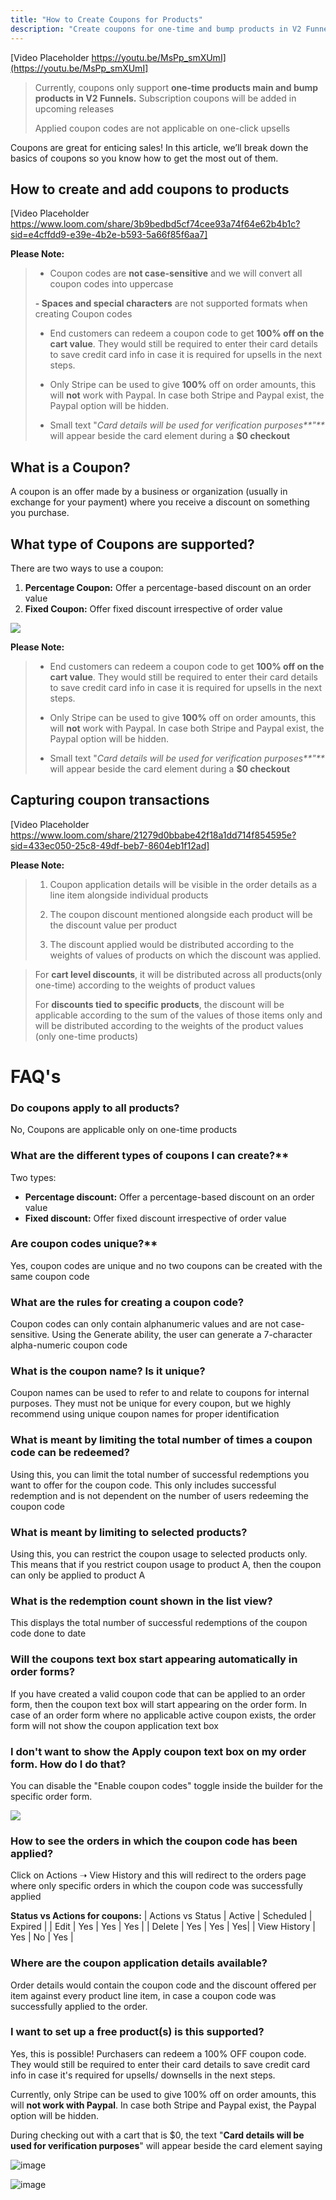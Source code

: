 ```yaml
---
title: "How to Create Coupons for Products"
description: "Create coupons for one-time and bump products in V2 Funnels; subscription coupons coming soon."
---
```


[Video Placeholder https://youtu.be/MsPp_smXUmI](https://youtu.be/MsPp_smXUmI]

>Currently, coupons only support **one-time products main and bump products in V2 Funnels.** Subscription coupons will be added in upcoming releases  
>
>Applied coupon codes are not applicable on one-click upsells
  
Coupons are great for enticing sales! In this article, we’ll break down the basics of coupons so you know how to get the most out of them.


## How to create and add coupons to products  

[Video Placeholder https://www.loom.com/share/3b9bedbd5cf74cee93a74f64e62b4b1c?sid=e4cffdd9-e39e-4b2e-b593-5a66f85f6aa7]

**Please Note:**
>- Coupon codes are **not case-sensitive** and we will convert all coupon codes into uppercase  
 >
>**- Spaces and special characters** are not supported formats when creating Coupon codes  
>  
>- End customers can redeem a coupon code to get **100% off on the cart value**. They would still be required to enter their card details to save credit card info in case it is required for upsells in the next steps.  
>
>- Only Stripe can be used to give **100%** off on order amounts, this will **not** work with Paypal. In case both Stripe and Paypal exist, the Paypal option will be hidden.  
>
>- Small text "_Card details will be used for verification purposes**"**_ will appear beside the card element during a **$0 checkout**

## What is a Coupon?

A coupon is an offer made by a business or organization (usually in exchange for your payment) where you receive a discount on something you purchase.

## What type of Coupons are supported?

There are  two ways  to use a coupon:

1.  **Percentage Coupon:**  Offer a percentage-based discount on an order value
2.  **Fixed Coupon:**  Offer fixed discount irrespective of order value

![](https://s3.amazonaws.com/cdn.freshdesk.com/data/helpdesk/attachments/production/48258200897/original/SgSUTjo4oxqeSQ6c5AMqlap_URwh_U1hmA.png?1666281811)

**Please Note:**
>- End customers can redeem a coupon code to get **100% off on the cart value**. They would still be required to enter their card details to save credit card info in case it is required for upsells in the next steps.  
>  
>- Only Stripe can be used to give **100%** off on order amounts, this will **not** work with Paypal. In case both Stripe and Paypal exist, the Paypal option will be hidden.  
>
>- Small text "_Card details will be used for verification purposes**"**_ will appear beside the card element during a **$0 checkout**


## Capturing coupon transactions

[Video Placeholder https://www.loom.com/share/21279d0bbabe42f18a1dd714f854595e?sid=433ec050-25c8-49df-beb7-8604eb1f12ad]
  
**Please Note:**
>1. Coupon application details will be visible in the order details as a line item alongside individual products  
>  
>2. The coupon discount mentioned alongside each product will be the discount value per product  
>  
>3. The discount applied would be distributed according to the weights of values of products on which the discount was applied.   
  
>For  **cart level discounts**, it will be distributed across all products(only one-time)     according to the weights of product values  
>  
>For  **discounts tied to specific products**, the discount will be applicable according to the     sum of the values of those items only and will be distributed according to the weights of     the product values (only one-time products)


# FAQ's

### Do coupons apply to all products?

No, Coupons are applicable only on one-time products

### What are the different types of coupons I can create?**

Two types:

-   **Percentage discount:**  Offer a percentage-based discount on an order value
-   **Fixed discount:**  Offer fixed discount irrespective of order value

### Are coupon codes unique?**

Yes, coupon codes are unique and no two coupons can be created with the same coupon code

### What are the rules for creating a coupon code?

Coupon codes can only contain alphanumeric values and are not case-sensitive. Using the Generate ability, the user can generate a 7-character alpha-numeric coupon code  

### What is the coupon name? Is it unique?

Coupon names can be used to refer to and relate to coupons for internal purposes. They must not be unique for every coupon, but we highly recommend using unique coupon names for proper identification

### What is meant by limiting the total number of times a coupon code can be redeemed?

Using this, you can limit the total number of successful redemptions you want to offer for the coupon code. This only includes successful redemption and is not dependent on the number of users redeeming the coupon code

### What is meant by limiting to selected products?

Using this, you can restrict the coupon usage to selected products only. This means that if you restrict coupon usage to product A, then the coupon can only be applied to product A

### What is the redemption count shown in the list view?

This displays the total number of successful redemptions of the coupon code done to date 

### Will the coupons text box start appearing automatically in order forms?

If you have created a valid coupon code that can be applied to an order form, then the coupon text box will start appearing on the order form. In case of an order form where no applicable active coupon exists, the order form will not show the coupon application text box

### I don't want to show the Apply coupon text box on my order form. How do I do that?

You can disable the "Enable coupon codes" toggle inside the builder for the specific order form.

![](https://s3.amazonaws.com/cdn.freshdesk.com/data/helpdesk/attachments/production/48258187347/original/NzsphO5dQMqqo8eCLjXQXCgxVSZhtApg6Q.jpeg?1666279283)
 
### How to see the orders in which the coupon code has been applied?

Click on Actions ➝ View History and this will redirect to the orders page where only specific orders in which the coupon code was successfully applied

**Status vs Actions for coupons:**
| Actions vs Status | Active | Scheduled | Expired |
| Edit | Yes | Yes | Yes | 
| Delete | Yes | Yes | Yes|
| View History | Yes | No | Yes |


### Where are the coupon application details available?

Order details would contain the coupon code and the discount offered per item against every product line item, in case a coupon code was successfully applied to the order.

### I want to set up a free product(s) is this supported?

Yes, this is possible! Purchasers can redeem a 100% OFF coupon code. They would still be required to enter their card details to save credit card info in case it's required for upsells/ downsells in the next steps.  
  
Currently, only  Stripe can be used to give 100% off on order amounts, this will  **not work with Paypal**. In case both Stripe and Paypal exist, the Paypal option will be hidden.

During checking out with a cart that is  $0,  the text  "**Card details will be used for verification purposes**"  will appear beside the card element saying

![image](https://s3.amazonaws.com/cdn.freshdesk.com/data/helpdesk/attachments/production/48264052849/original/Lk6B100HD1KcIjHzd6De0OhWnKGIxrll5g.png?1668707323)

![image](https://s3.amazonaws.com/cdn.freshdesk.com/data/helpdesk/attachments/production/48264053653/original/maWHirvq2ojH1ZlCz7LD3g0O4r870SQZXg.png?1668707559)